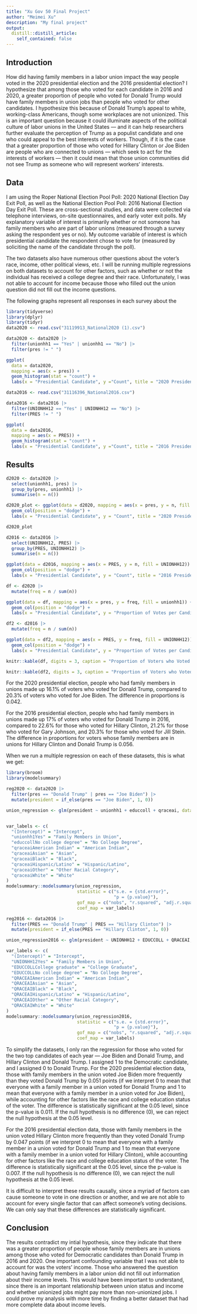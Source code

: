```yaml
---
title: "Xu Gov 50 Final Project"
author: "Meimei Xu"
description: "My final project"
output:
  distill::distill_article:
    self_contained: false
---
```



## Introduction

How did having family members in a labor union impact the way people voted in the 2020 presidential election and the 2016 presidential election? I hypothesize that among those who voted for each candidate in 2016 and 2020, a greater proportion of people who voted for Donald Trump would have family members in union jobs than people who voted for other candidates. I hypothesize this because of Donald Trump's appeal to white, working-class Americans, though some workplaces are not unionized. This is an important question because it could illuminate aspects of the political culture of labor unions in the United States — and it can help researchers further evaluate the perception of Trump as a populist candidate and one who could appeal to the best interests of workers. Though, if it is the case that a greater proportion of those who voted for Hillary Clinton or Joe Biden are people who are connected to unions — which seek to act for the interests of workers — then it could mean that those union communities did not see Trump as someone who will represent workers' interests.


## Data

I am using the Roper National Election Pool Poll: 2020 National Election Day Exit Poll, as well as the National Election Pool Poll: 2016 National Election Day Exit Poll. These are cross-sectional studies, and data were collected via telephone interviews, on-site questionnaires, and early voter exit polls. My explanatory variable of interest is primarily whether or not someone has family members who are part of labor unions (measured through a survey asking the respondent yes or no). My outcome variable of interest is which presidential candidate the respondent chose to vote for (measured by soliciting the name of the candidate through the poll).

The two datasets also have numerous other questions about the voter's race, income, other political views, etc. I will be running multiple regressions on both datasets to account for other factors, such as whether or not the individual has received a college degree and their race. Unfortunately, I was not able to account for income because those who filled out the union question did not fill out the income questions.

The following graphs represent all responses in each survey about the 

```r
library(tidyverse)
library(dplyr)
library(tidyr)
data2020 <- read.csv("31119913_National2020 (1).csv")

data2020 <- data2020 |>
  filter(unionhh1 == "Yes" | unionhh1 == "No") |>
  filter(pres != " ")

ggplot(
  data = data2020, 
  mapping = aes(x = pres)) +
  geom_histogram(stat = "count") +
  labs(x = "Presidential Candidate", y ="Count", title = "2020 Presidential Votes Per Survey")

```

```r
data2016 <- read.csv("31116396_National2016.csv")

data2016 <- data2016 |>
  filter(UNIONHH12 == "Yes" | UNIONHH12 == "No") |>
  filter(PRES != " ")

ggplot(
  data = data2016, 
  mapping = aes(x = PRES)) +
  geom_histogram(stat = "count") +
  labs(x = "Presidential Candidate", y ="Count", title = "2016 Presidential Votes Per Survey")
```

## Results 

```r
d2020 <- data2020 |>
  select(unionhh1, pres) |>
  group_by(pres, unionhh1) |>
  summarise(n = n())

d2020_plot <- ggplot(data = d2020, mapping = aes(x = pres, y = n, fill = unionhh1)) +
  geom_col(position = "dodge") +
  labs(x = "Presidential Candidate", y = "Count", title = "2020 Presidential Votes By Family Member Union Status", fill = "Family Member Union Status")

d2020_plot
```

```r
d2016 <- data2016 |>
  select(UNIONHH12, PRES) |>
  group_by(PRES, UNIONHH12) |>
  summarise(n = n())

ggplot(data = d2016, mapping = aes(x = PRES, y = n, fill = UNIONHH12)) +
  geom_col(position = "dodge") +
  labs(x = "Presidential Candidate", y = "Count", title = "2016 Presidential Votes By Family Member Union Status", fill = "Family Member Union Status")

```
```r
df <- d2020 |>
  mutate(freq = n / sum(n))

ggplot(data = df, mapping = aes(x = pres, y = freq, fill = unionhh1)) +
  geom_col(position = "dodge") +
  labs(x = "Presidential Candidate", y = "Proportion of Votes per Candidate", title = "Proportion of 2020 Presidential Voters with Family Members in Unions", fill = "Family Member Union Status")
```
```r
df2 <- d2016 |>
  mutate(freq = n / sum(n))

ggplot(data = df2, mapping = aes(x = PRES, y = freq, fill = UNIONHH12)) +
  geom_col(position = "dodge") +
  labs(x = "Presidential Candidate", y = "Proportion of Votes per Candidate", title = "Proportion of 2016 Presidential Voters with Family Members in Unions", fill = "Family Member Union Status")
```
```r
knitr::kable(df, digits = 3, caption = "Proportion of Voters who Voted for Each Candidate in 2020 with Family Members in Union", col.names = c("2020 Presidential Candidate", "Family Member Union Status", "Count", "Proportion of Voters for Candidate with Family in Union")) 
```

```r
knitr::kable(df2, digits = 3, caption = "Proportion of Voters who Voted for Each Candidate in 2016 with Family Members in Union", col.names = c("2016 Presidential Candidate", "Family Member Union Status", "Count", "Proportion of Voters for Candidate with Family in Union"))
```

For the 2020 presidential election, people who had family members in unions made up 16.1% of voters who voted for Donald Trump, compared to 20.3% of voters who voted for Joe Biden. The difference in proportions is 0.042.

For the 2016 presidential election, people who had family members in unions made up 17% of voters who voted for Donald Trump in 2016, compared to 22.6% for those who voted for Hillary Clinton, 21.2% for those who voted for Gary Johnson, and 20.3% for those who voted for Jill Stein. The difference in proportions for voters whose family members are in unions for Hillary Clinton and Donald Trump is 0.056.

When we run a multiple regression on each of these datasets, this is what we get:

```r
library(broom)
library(modelsummary)

reg2020 <- data2020 |>
  filter(pres == "Donald Trump" | pres == "Joe Biden") |>
  mutate(president = if_else(pres == "Joe Biden", 1, 0))

union_regression <- glm(president ~ unionhh1 + educcoll + qraceai, data = reg2020)


var_labels <- c(
  "(Intercept)" = "Intercept",
  "unionhh1Yes" = "Family Members in Union",
  "educcollNo college degree" = "No College Degree",
  "qraceaiAmerican Indian" = "American Indian",
  "qraceaiAsian" = "Asian",
  "qraceaiBlack" = "Black",
  "qraceaiHispanic/Latino" = "Hispanic/Latino",
  "qraceaiOther" = "Other Racial Category",
  "qraceaiWhite" = "White"
)
modelsummary::modelsummary(union_regression,
                           statistic = c("s.e. = {std.error}",
                                         "p = {p.value}"),
                           gof_map = c("nobs", "r.squared", "adj.r.squared"), 
                           coef_map = var_labels)

```
```r
reg2016 <- data2016 |>
  filter(PRES == "Donald Trump" | PRES == "Hillary Clinton") |>
  mutate(president = if_else(PRES == "Hillary Clinton", 1, 0))

union_regression2016 <- glm(president ~ UNIONHH12 + EDUCCOLL + QRACEAI, data = reg2016)

var_labels <- c(
  "(Intercept)" = "Intercept",
  "UNIONHH12Yes" = "Family Members in Union",
  "EDUCCOLLCollege graduate" = "College Graduate",
  "EDUCCOLLNo college degree" = "No College Degree",
  "QRACEAIAmerican Indian" = "American Indian",
  "QRACEAIAsian" = "Asian",
  "QRACEAIBlack" = "Black",
  "QRACEAIHispanic/Latino" = "Hispanic/Latino",
  "QRACEAIOther" = "Other Racial Category",
  "QRACEAIWhite" = "White"
)
modelsummary::modelsummary(union_regression2016,
                           statistic = c("s.e. = {std.error}",
                                         "p = {p.value}"),
                           gof_map = c("nobs", "r.squared", "adj.r.squared"),
                           coef_map = var_labels)
```

To simplify the datasets, I only ran the regression for those who voted for the two top candidates of each year — Joe Biden and Donald Trump, and Hillary Clinton and Donald Trump. I assigned 1 to the Democratic candidate, and I assigned 0 to Donald Trump. For the 2020 presidential election data, those with family members in the union voted Joe Biden more frequently than they voted Donald Trump by 0.051 points (if we interpret 0 to mean that everyone with a family member in a union voted for Donald Trump and 1 to mean that everyone with a family member in a union voted for Joe Biden), while accounting for other factors like the race and college education status of the voter. The difference is statistically significant at the 0.05 level, since the p-value is 0.011. If the null hypothesis is no difference (0), we can reject the null hypothesis at the 0.05 level.

For the 2016 presidential election data, those with family members in the union voted Hillary Clinton more frequently than they voted Donald Trump by 0.047 points (if we interpret 0 to mean that everyone with a family member in a union voted for Donald Trump and 1 to mean that everyone with a family member in a union voted for Hillary Clinton), while accounting for other factors like the race and college education status of the voter. The difference is statistically significant at the 0.05 level, since the p-value is 0.007. If the null hypothesis is no difference (0), we can reject the null hypothesis at the 0.05 level.

It is difficult to interpret these results causally, since a myriad of factors can cause someone to vote in one direction or another, and we are not able to account for every single factor that can affect someone's voting decisions. We can only say that these differences are statistically significant.

## Conclusion

The results contradict my intial hypothesis, since they indicate that there was a greater proportion of people whose family members are in unions among those who voted for Democratic candidates than Donald Trump in 2016 and 2020. One important confounding variable that I was not able to account for was the voters' income. Those who answered the question about having family members in a labor union did not fill out information about their income levels. This would have been important to understand, since there is an important relationship between union status and income and whether unionized jobs might pay more than non-unionized jobs. I could prove my analysis with more time by finding a better dataset that had more complete data about income levels.
